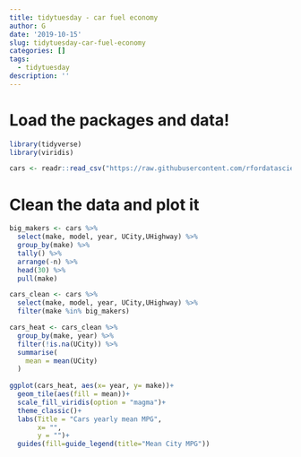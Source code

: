 ```yaml
---
title: tidytuesday - car fuel economy
author: G
date: '2019-10-15'
slug: tidytuesday-car-fuel-economy
categories: []
tags:
  - tidytuesday
description: ''
---
```

# Load the packages and data! 
```r
library(tidyverse)
library(viridis)

cars <- readr::read_csv("https://raw.githubusercontent.com/rfordatascience/tidytuesday/master/data/2019/2019-10-15/big_epa_cars.csv")
```

# Clean the data and plot it
```r
big_makers <- cars %>% 
  select(make, model, year, UCity,UHighway) %>% 
  group_by(make) %>% 
  tally() %>% 
  arrange(-n) %>% 
  head(30) %>% 
  pull(make)

cars_clean <- cars %>% 
  select(make, model, year, UCity,UHighway) %>% 
  filter(make %in% big_makers) 

cars_heat <- cars_clean %>% 
  group_by(make, year) %>% 
  filter(!is.na(UCity)) %>% 
  summarise(
    mean = mean(UCity)
  )
  
ggplot(cars_heat, aes(x= year, y= make))+
  geom_tile(aes(fill = mean))+
  scale_fill_viridis(option = "magma")+
  theme_classic()+
  labs(Title = "Cars yearly mean MPG",
       x= "", 
       y = "")+
  guides(fill=guide_legend(title="Mean City MPG"))
  
  

    
```

